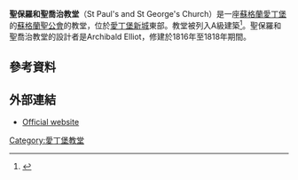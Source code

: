 {{Infobox church
|name=St Paul's and St George's Church
|image=St Paul's and St George's Church Edinburgh.JPG
|caption=聖保羅和聖喬治教堂
|rector=David Richards
|location=愛丁堡
|country=蘇格蘭
|denomination=[[蘇格蘭聖公會|蘇格蘭聖公會]]
}}
'''聖保羅和聖喬治教堂'''（St Paul's and St George's Church）是一座[[蘇格蘭|蘇格蘭]][[愛丁堡|愛丁堡]]的[[蘇格蘭聖公會|蘇格蘭聖公會]]的教堂，位於[[愛丁堡新城|愛丁堡新城]]東部。教堂被列入A級建築<ref name=lbr>{{cite web |url=http://hsewsf.sedsh.gov.uk/hslive/hsstart?P_HBNUM=27509 |title=St Paul's and St George's (Scottish Episcopal) Church |publisher=[[Historic_Scotland|Historic Scotland]]}}</ref>。聖保羅和聖喬治教堂的設計者是Archibald Elliot，修建於1816年至1818年期間。
==參考資料==
{{reflist}}
==外部連結==
* [http://www.pandgchurch.org.uk/ Official website] {{Wayback|url=http://www.pandgchurch.org.uk/ |date=20180718051357 }}
{{coord|55|57|24.47|N|3|11|18.81|W|display=title}}
[[Category:愛丁堡教堂|Category:愛丁堡教堂]]